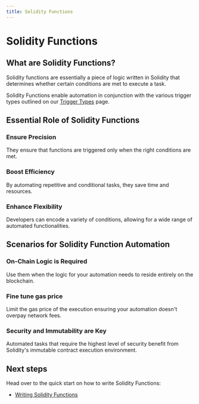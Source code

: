 ```yaml
---
title: Solidity Functions
---
```


# Solidity Functions

## What are Solidity Functions?
Solidity functions are essentially a piece of logic written in Solidity that determines whether certain conditions are met to execute a task.

Solidity Functions enable automation in conjunction with the various trigger types outlined on our [Trigger Types](/Web3-Functions/Introduction/Trigger-types) page. 

## Essential Role of Solidity Functions

### Ensure Precision
They ensure that functions are triggered only when the right conditions are met.

### Boost Efficiency
By automating repetitive and conditional tasks, they save time and resources.

### Enhance Flexibility
Developers can encode a variety of conditions, allowing for a wide range of automated functionalities.

## Scenarios for Solidity Function Automation

### On-Chain Logic is Required
Use them when the logic for your automation needs to reside entirely on the blockchain.

### Fine tune gas price
Limit the gas price of the execution ensuring your automation doesn't overpay network fees. 

### Security and Immutability are Key
Automated tasks that require the highest level of security benefit from Solidity's immutable contract execution environment.

## Next steps
Head over to the quick start on how to write Solidity Functions:

- [Writing Solidity Functions](/Web3-Functions/How-To-Guides/Write-solidity-functions)
